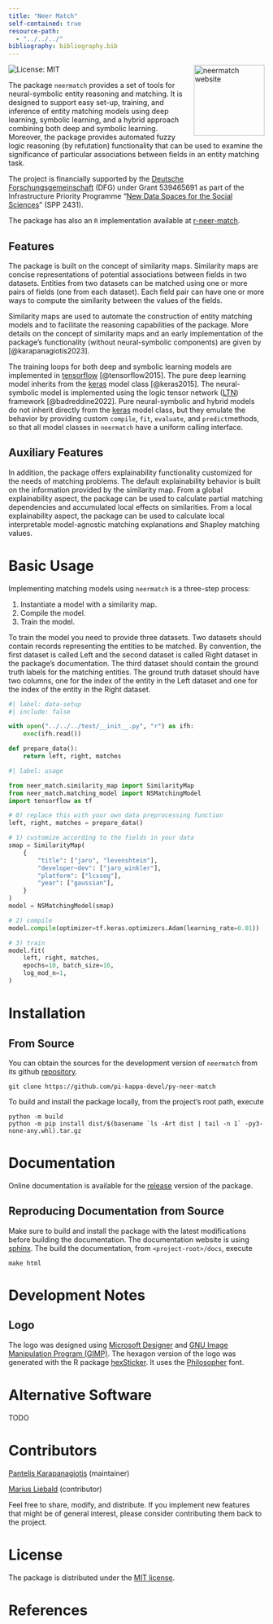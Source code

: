 ```yaml
---
title: "Neer Match"
self-contained: true
resource-path:
  - "../../../"
bibliography: bibliography.bib 
---
```


<a href="https://py-neer-match.pikappa.eu" style="float:right;margin-left:10px;"><img src="docs/source/_static/img/hex-logo.png" align="right" height="139" alt="neermatch website" /></a>

<!-- badges: start -->
![License: MIT](https://img.shields.io/badge/License-MIT-blue.svg)
<!-- badges: end -->

The package `neermatch` provides a set of tools for neural-symbolic entity reasoning and matching. It is designed to support easy set-up, training, and inference of entity matching models using deep learning, symbolic learning, and a hybrid approach combining both deep and symbolic learning. Moreover, the package provides automated fuzzy logic reasoning (by refutation) functionality that can be used to examine the significance of particular associations between fields in an entity matching task.

The project is financially supported by the [Deutsche Forschungsgemeinschaft](https://www.dfg.de/de) (DFG) under Grant 539465691 as part of the Infrastructure Priority Programme "[New Data Spaces for the Social Sciences](https://www.new-data-spaces.de/en-us/)" (SPP 2431).

The package has also an `R` implementation available at [r-neer-match](https://github.com/pi-kappa-devel/r-neer-match).

## Features

The package is built on the concept of similarity maps. Similarity maps are concise representations of potential associations between fields in two datasets. Entities from two datasets can be matched using one or more pairs of fields (one from each dataset). Each field pair can have one or more ways to compute the similarity between the values of the fields.

Similarity maps are used to automate the construction of entity matching models and to facilitate the reasoning capabilities of the package. More details on the concept of similarity maps and an early implementation of the package’s functionality (without neural-symbolic components) are given by [@karapanagiotis2023].

The training loops for both deep and symbolic learning models are implemented in [tensorflow](https://www.tensorflow.org) [@tensorflow2015]. The pure deep learning model inherits from the [keras](https://keras.io) model class [@keras2015]. The neural-symbolic model is implemented using the logic tensor network ([LTN](https://pypi.org/project/ltn/)) framework [@badreddine2022]. Pure neural-symbolic and hybrid models do not inherit directly from the [keras](https://keras.io) model class, but they emulate the behavior by providing custom `compile`, `fit`, `evaluate`, and `predict`methods, so that all model classes in `neermatch` have a uniform calling interface.

## Auxiliary Features
In addition, the package offers explainability functionality customized for the needs of matching problems. The default explainability behavior is built on the information provided by the similarity map. From a global explainability aspect, the package can be used to calculate partial matching dependencies and accumulated local effects on similarities. From a local explainability aspect, the package can be used to calculate local interpretable model-agnostic matching explanations and Shapley matching values.

# Basic Usage

Implementing matching models using `neermatch` is a three-step process:

1.  Instantiate a model with a similarity map.
2.  Compile the model.
3.  Train the model.

To train the model you need to provide three datasets. Two datasets should contain records representing the entities to be matched. By convention, the first dataset is called Left and the second dataset is called Right dataset in the package’s documentation. The third dataset should contain the ground truth labels for the matching entities. The ground truth dataset should have two columns, one for the index of the entity in the Left dataset and one for the index of the entity in the Right dataset.

```python
#| label: data-setup
#| include: false

with open("../../../test/__init__.py", "r") as ifh:
    exec(ifh.read())

def prepare_data():
    return left, right, matches
```

```python
#| label: usage

from neer_match.similarity_map import SimilarityMap
from neer_match.matching_model import NSMatchingModel
import tensorflow as tf

# 0) replace this with your own data preprocessing function
left, right, matches = prepare_data()

# 1) customize according to the fields in your data
smap = SimilarityMap(
    {
        "title": ["jaro", "levenshtein"],
        "developer~dev": ["jaro_winkler"],
        "platform": ["lcsseq"],
        "year": ["gaussian"],
    }
)
model = NSMatchingModel(smap)

# 2) compile
model.compile(optimizer=tf.keras.optimizers.Adam(learning_rate=0.01))

# 3) train
model.fit(
    left, right, matches,
    epochs=10, batch_size=16,
    log_mod_n=1,
)
```

# Installation

## From Source

You can obtain the sources for the development version of `neermatch` from its github [repository](https://github.com/pi-kappa-devel/py-neer-match).

```
git clone https://github.com/pi-kappa-devel/py-neer-match
```

To build and install the package locally, from the project's root path, execute
```
python -m build
python -m pip install dist/$(basename `ls -Art dist | tail -n 1` -py3-none-any.whl).tar.gz
```

# Documentation

Online documentation is available for the [release](https://py-neer-match.pikappa.eu) version of the package.

## Reproducing Documentation from Source

Make sure to build and install the package with the latest modifications before building the documentation.  The documentation website is using [sphinx](https://www.sphinx-doc.org/). The build the documentation, from `<project-root>/docs`, execute 
```
make html
```

# Development Notes

## Logo
The logo was designed using [Microsoft Designer](https://designer.microsoft.com/) and [GNU Image Manipulation Program (GIMP)](https://www.gimp.org/). The hexagon version of the logo was generated with the R package [hexSticker](https://github.com/GuangchuangYu/hexSticker). It uses the [Philosopher](https://fonts.google.com/specimen/Philosopher) font.

# Alternative Software

TODO

# Contributors

[Pantelis Karapanagiotis](https://www.pikappa.eu) (maintainer)

[Marius Liebald](https://www.marius-liebald.de) (contributor)

Feel free to share, modify, and distribute. If you implement new features that might be of general interest, please consider contributing them back to the project.

# License

The package is distributed under the [MIT license](LICENSE.txt).

# References


